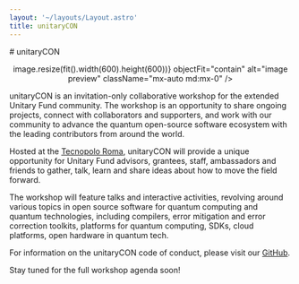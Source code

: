 ```yaml
---
layout: '~/layouts/Layout.astro'
title: unitaryCON
---
```



<PageIntro>
# unitaryCON

<p align="center">
  <CloudinaryImage
    id={'ucnaljw3zqsrgu58a39u'}
    width={600}
    height={600}
    alterImage={(image) => image.resize(fit().width(600).height(600))}
    objectFit="contain"
    alt="image preview"
    className="mx-auto md:mx-0"
  />
</p>

unitaryCON is an invitation-only collaborative workshop for the extended Unitary Fund community. The workshop is an opportunity to share ongoing projects, connect with collaborators and supporters, and work with our community to advance the quantum open-source software ecosystem with the leading contributors from around the world.

Hosted at the [Tecnopolo Roma](https://www.tecnopolo.it/tecnopolo-roma/?lang=en), unitaryCON will provide a unique opportunity for Unitary Fund advisors, grantees, staff, ambassadors and friends to gather, talk, learn and share ideas about how to move the field forward.

The workshop will feature talks and interactive activities, revolving around various topics in open source software for quantum computing and quantum technologies, including compilers, error mitigation and error correction toolkits, platforms for quantum computing, SDKs, cloud platforms, open hardware in quantum tech.

For information on the unitaryCON code of conduct, please visit our [GitHub](https://github.com/unitaryfund/unitary.fund/blob/master/CODE_OF_CONDUCT.md).

Stay tuned for the full workshop agenda soon!
</PageIntro>
